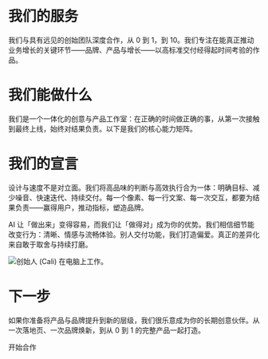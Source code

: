 
# 我们的服务

我们与具有远见的创始团队深度合作，从 0 到 1，到 10。我们专注在能真正推动业务增长的关键环节——品牌、产品与增长——以高标准交付经得起时间考验的作品。

# 我们能做什么

我们是一个一体化的创意与产品工作室：在正确的时间做正确的事，从第一次接触到最终上线，始终对结果负责。以下是我们的核心能力矩阵。

<Capabilities />

# 我们的宣言

设计与速度不是对立面。我们将高品味的判断与高效执行合为一体：明确目标、减少噪音、快速迭代、持续交付。每一个像素、每一行文案、每一次交互，都要为结果负责——赢得用户，推动指标，塑造品牌。

AI 让「做出来」变得容易，而我们让「做得对」成为你的优势。我们相信细节能改变行为：清晰、情感与流畅体验。别人交付功能，我们打造偏爱。真正的差异化来自敢于取舍与持续打磨。

<Image src={monoCali} alt="创始人 (Cali) 在电脑上工作。" />

# 下一步

如果你准备将产品与品牌提升到新的层级，我们很乐意成为你的长期创意伙伴。从一次落地页、一次品牌焕新，到从 0 到 1 的完整产品一起打造。

<CTAButton href='/contact'>开始合作</CTAButton>

